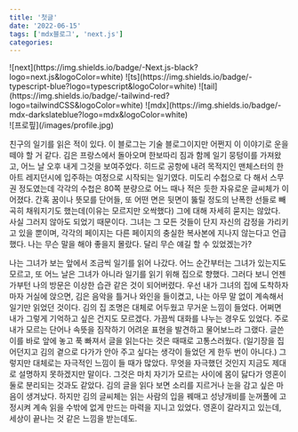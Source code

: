 ```yaml
---
title: '첫글'
date: '2022-06-15'
tags: ['mdx블로그', 'next.js']
categories:
---
```

<div className="flex flex-row justify-center space-x-1 mb-16">
  <span>![next](https://img.shields.io/badge/-Next.js-black?logo=next.js&logoColor=white)</span>
  <span>![ts](https://img.shields.io/badge/-typescript-blue?logo=typescript&logoColor=white)</span>
  <span>![tail](https://img.shields.io/badge/-tailwind-red?logo=tailwindCSS&logoColor=white)</span>
  <span>![mdx](https://img.shields.io/badge/-mdx-darkslateblue?logo=mdx&logoColor=white)</span>
</div>
![프로핖](/images/profile.jpg)
<br/>

친구의 일기를 읽은 적이 있다. 이 블로그는 기술 블로그이지만 어쩐지 이 이야기로 운을 떼야 할 거 같다.
김은 프랑스에서 돌아오며 한보따리 짐과 함께 일기 뭉텅이를 가져왔고, 어느 날 오후 내게 그것을 보여주었다. 
히드로 공항에 내려 목적지인 맨체스터의 한 아트 레지던시에 입주하는 여정으로 시작되는 일기였다. 
미도리 수첩으로 다 해서 스무 권 정도였는데 각각의 수첩은 80쪽 분량으로 어느 때나 적은 듯한 자유로운 글씨체가 이어졌다.
간혹 꿈이나 뜻모를 단어들, 또 어떤 면은 뒷면이 뚫릴 정도의 난폭한 선들로 빼곡히 채워지기도 했는데(이유는 모르지만 오싹했다)
그에 대해 자세히 묻지는 않았다. 사실 그러지 않아도 되었기 때문이다.
그녀는 그 모든 것들이 단지 자신의 감정을 가리키고 있을 뿐이며,
각각의 페이지는 다른 페이지의 충실한 복사본에 지나지 않는다고 언급했다. 
나는 무슨 말을 해야 좋을지 몰랐다. 달리 무슨 얘길 할 수 있었겠는가?


나는 그녀가 보는 앞에서 조금씩 일기를 읽어 나갔다.
어느 순간부터는 그녀가 있는지도 모르고, 또 어느 날은 그녀가 아니라 일기를 읽기 위해 집으로 향했다.
그러다 보니 언젠가부턴 나의 방문은 이상한 습관 같은 것이 되어버렸다.
우선 내가 그녀의 집에 도착하자마자 거실에 앉으면, 김은 음악을 틀거나 와인을 들이켰고,
나는 아무 말 없이 계속해서 일기만 읽었던 것이다. 김의 집 조명은 대체로 어두웠고 무거운 느낌이 들었다. 
어쩌면 내가 그렇게 기억하고 싶은 건지도 모르겠다. 가끔씩 대화를 나누는 경우도 있었다.
주로 내가 모르는 단어나 속뜻을 짐작하기 어려운 표현을 발견하고 물어보느라 그랬다.
글쓴이를 바로 앞에 놓고 푹 빠져서 글을 읽는다는 것은 때때로 고통스러웠다.
(일기장을 집어던지고 김의 곁으로 다가가 안아 주고 싶다는 생각이 들었던 게 한두 번이 아니다.) 그렇지만 대체로는 자극적인 느낌이
들 때가 많았다. 무엇을 자극했던 것인지 지금도 제대로 설명하지 못하겠지만 말이다.
그것은 마치 자기가 모르는 사이에 몸이 닳다가 영혼이 둘로 분리되는 것과도 같았다. 김의 글을 읽다 보면
소리를 지르거나 눈을 감고 싶은 마음이 생겨났다. 하지만 김의 글씨체는 읽는
사람의 입을 꿰매고 성냥개비를 눈꺼풀에 고정시켜 계속 읽을 수밖에 없게 만드는 마력을 지니고 있었다. 
영혼이 갈라지고 있는데, 세상이 끝나는 것 같은 느낌을 받는데도.

